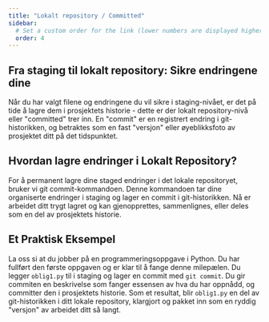 ```yaml
---
title: "Lokalt repository / Committed"
sidebar:
  # Set a custom order for the link (lower numbers are displayed higher up)
  order: 4
---
```


## Fra staging til lokalt repository: Sikre endringene dine

Når du har valgt filene og endringene du vil sikre i staging-nivået, er det på tide å lagre dem i prosjektets historie - dette er der lokalt repository-nivå eller "committed" trer inn. En "commit" er en registrert endring i git-historikken, og betraktes som en fast "versjon" eller øyeblikksfoto av prosjektet ditt på det tidspunktet.

## Hvordan lagre endringer i Lokalt Repository?

For å permanent lagre dine staged endringer i det lokale repositoryet, bruker vi git commit-kommandoen. Denne kommandoen tar dine organiserte endringer i staging og lager en commit i git-historikken. Nå er arbeidet ditt trygt lagret og kan gjenopprettes, sammenlignes, eller deles som en del av prosjektets historie.

## Et Praktisk Eksempel

La oss si at du jobber på en programmeringsoppgave i Python. Du har fullført den første oppgaven og er klar til å fange denne milepælen. Du legger `oblig1.py` til i staging og lager en commit med `git commit`. Du gir commiten en beskrivelse som fanger essensen av hva du har oppnådd, og committer den i prosjektets historie. Som et resultat, blir `oblig1.py` en del av git-historikken i ditt lokale repository, klargjort og pakket inn som en ryddig "versjon" av arbeidet ditt så langt.


<SelectCorrect
  question="Hva skjer når du lager en 'commit' i Git?"
  correct="En ny 'versjon' av prosjektet med de staged endringene blir lagret i git-historikken."
  wrong1="Endringene blir umiddelbart sendt til en fjernrepository."
  wrong2="Endringene blir revert til en tidligere versjon av prosjektet."
/>


<LikeThisPage />